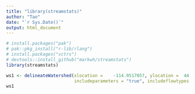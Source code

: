 ---
title: "library(streamstats)"
author: "Tao"
date: "`r Sys.Date()`"
output: html_document
---

```{r}
# install.packages("pak")
# pak::pkg_install("r-lib/rlang")
# install.packages("vctrs")
# devtools::install_github("markwh/streamstats")
library(streamstats)
```

```{r}
ws1 <- delineateWatershed(xlocation =    -114.9517057, ylocation =  44.21918355, crs = 4326, 
                          includeparameters = "true", includeflowtypes = "true")
ws1 

```

